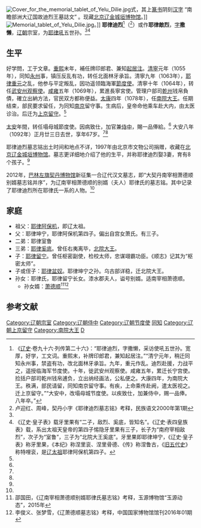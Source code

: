 [[File:Cover_for_the_memorial_tablet_of_Yelu_Dilie.jpg|thumb]]式，其上[[篆书|篆书]]阴刻[[汉字|汉字]] “南瞻部洲大辽国故迪烈王墓誌文” 。现藏[[北京辽金城垣博物馆|北京辽金城垣博物馆]]。]]
[[File:Memorial_tablet_of_Yelu_Dilie.jpg|thumb]]。]]
'''耶律迪烈'''<ref name=liezhuan>《[[辽史|辽史]]·卷九十六·列传第二十六》：“耶律迪烈，字撒懒，采访使吼五世孙。宽厚，好学，工文词。重熙末，补牌印郎君，兼知起居注。”“清宁元年，稍迁同知永州事，禁盗有功，改北面林牙承旨。九年，重元作乱。迪烈赴援，力战平之，遥授临海军节度使。十年，徙武安州观察使。咸雍五年，累迁长宁宫使。捡括户部司乾州钱帛逋负，立出纳经画法，公私便之。大康四年，为南院大王。秩满，部民请留，同知南京留守事。有疾，上命乘传赴阙，遣太医视之。迁上京留守。”“大安中，改塌母城节度使。以疾致仕，加兼侍中，赐一品俸。八年卒。”</ref>（{{bd|1026年||1092年||catIdx=Yelu耶律}}<ref name=lu>卢迎红、周峰，契丹小字《耶律迪烈墓志铭》考释，民族语文2000年第1期</ref>）或作'''耶律敵烈'''，[[表字|字]]'''撒懒'''，[[辽朝|辽朝]]宗室，为[[耶律吼|耶律吼]]五世孙。<ref name=liezhuan/><ref>《辽史·皇子表》载牙里果有“二子，敌烈、奚底，皆知名”。《辽史·表四皇族表》载，系出太祖天皇帝的第四子惕隐牙里果有三子，长子为“南府宰相敌烈”，次子为“室鲁”，三子为“北院大王奚底”。牙里果即耶律坤宁，《辽史·皇子表》称牙里果，《本纪》称涅里衮、涅里骨德、《传》称涅鲁古，《[[旧五代史|旧五代史]]》称特哩衮，是[[辽太祖|辽太祖]]耶律阿保机第四子。</ref>

==生平==
好学問，工于文章。[[重熙|重熙]]末年，補任牌印郎君、兼知[[起居注|起居注]]。[[清寧|清寧]]元年（1055年），同知[[永州|永州]]事，镇压反乱有功，转任北面林牙承旨。清寧九年（1063年），[[耶律重元|耶律重元]]之乱，他参与平定叛乱，因功遥领臨海軍[[節度使|節度使]]。清寧十年（1064年），转任[[武安州|武安州]][[观察使|观察使]]。[[咸雍|咸雍]]五年（1069年），累進長寧宮使。管理户部司[[乾州|乾州]]钱帛負債，確立出納方法，官民双方都称便益。[[大康|太康]]四年（1078年），任[[南院大王|南院大王]]。任期结束，部民要求留任，为同知[[辽南京|南京]]留守事。生病后，皇帝命他乘车赴大内，由太医诊治。后迁为[[辽上京|上京]][[留守|留守]]。<ref name=liezhuan/>

[[大安_(辽朝)|太安]]年間，转任塌母城節度使。因病致仕，加官兼[[侍中|侍中]]，賜一品俸給。<ref name=liezhuan/>
大安八年（1092年）正月廿三日去世，享年67岁。<ref name=liezhuan/><ref name=lu/>

耶律迪烈墓志铭出土时间和地点不详，1997年由北京市文物公司捐赠，收藏在[[北京辽金城垣博物馆|北京辽金城垣博物馆]]。墓志更详细地介绍了他的生平，并称耶律迪烈娶3妻，育有8个孩子。<ref name=lu/>

2012年，[[巴林左旗|巴林左旗]][[契丹博物馆|契丹博物馆]]新征集一合辽代汉文墓志，即“大契丹南宰相萧德顺别婿墓志铭并序”，为辽南宰相萧德顺的别婿（夫人）耶律氏的墓志铭。其中记录了耶律迪烈所在耶律氏一系的人物。<ref name=shao/>

==家庭==
*祖父：[[耶律阿保机|耶律阿保机]]，即辽太祖。
*父：耶律坤宁，耶律阿保机第四子。偏出自宫女萧氏。有三子。
*二弟：耶律室鲁
*三弟：[[耶律奚底|耶律奚底]]。曾任右夷离毕，[[北院大王|北院大王]]。
*子：[[耶律留宁|耶律留宁]]。曾任枢密副使，检校太师，忠谋翊霸功臣。《顺志》记其为“枢密太师”。
*子或侄子：[[耶律盆奴|耶律盆奴]]。耶律坤宁之孙。乌古部详稳，迁北院大王。
*孙女：耶律氏，耶律留宁长女。漆水郡夫人，谥号别婿。适南宰相萧德顺。
**孙女婿：[[萧德顺|萧德顺]]<ref name=shao>邵国田，《辽南宰相萧德顺别婿耶律氏墓志铭》考释，玉源博物馆“玉源动态”，2015年</ref><ref>李俊义、张梦雪，《辽萧德顺墓志铭》考释，中国国家博物馆馆刊2016年01期</ref>

== 参考文献 ==
{{commonscat|Memorial tablet of Yelu Dilie|耶律迪烈墓志}}
{{reflist}}

{{DEFAULTSORT:Yelu耶律}}
[[Category:辽朝宗室|Category:辽朝宗室]]
[[Category:辽朝侍中|Category:辽朝侍中]]
[[Category:辽朝节度使|Category:辽朝节度使]]
[[Category:辽朝南京留守|同知]]
[[Category:辽朝上京留守|Category:辽朝上京留守]]
[[Category:南院大王|Category:南院大王]]
[[Category:耶律氏|D]]